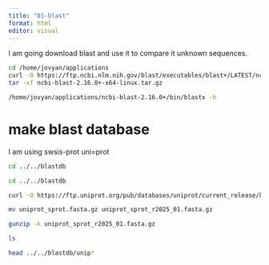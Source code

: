 ```yaml
---
title: "01-blast"
format: html
editor: visual
---
```


I am going download blast and use it to compare it unknown sequences.

```bash
cd /home/jovyan/applications
curl -O https://ftp.ncbi.nlm.nih.gov/blast/executables/blast+/LATEST/ncbi-blast-2.16.0+-x64-linux.tar.gz
tar -xf ncbi-blast-2.16.0+-x64-linux.tar.gz
```

```bash
/home/jovyan/applications/ncbi-blast-2.16.0+/bin/blastx -h

```


# make blast database 

I am using swsis-prot uni=prot


```bash
cd ../../blastdb
```


```bash
cd ../../blastdb

curl -O https://ftp.uniprot.org/pub/databases/uniprot/current_release/knowledgebase/complete/uniprot_sprot.fasta.gz

mv uniprot_sprot.fasta.gz uniprot_sprot_r2025_01.fasta.gz

gunzip -k uniprot_sprot_r2025_01.fasta.gz

ls
```
```bash
head ../../blastdb/unip*

```




